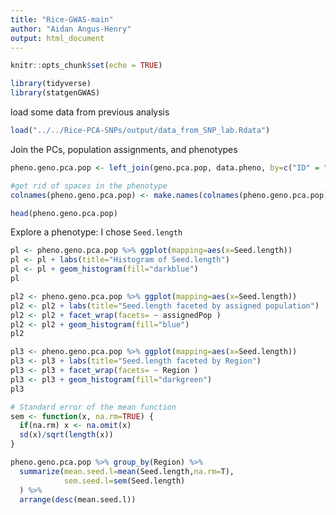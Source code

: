 ```yaml
---
title: "Rice-GWAS-main"
author: "Aidan Angus-Henry"
output: html_document
---
```


```r
knitr::opts_chunk$set(echo = TRUE)
```

```r
library(tidyverse)
library(statgenGWAS)
```

load some data from previous analysis

```r
load("../../Rice-PCA-SNPs/output/data_from_SNP_lab.Rdata")
```

Join the PCs, population assignments, and phenotypes

```r
pheno.geno.pca.pop <- left_join(geno.pca.pop, data.pheno, by=c("ID" = "NSFTVID"))

#get rid of spaces in the phenotype
colnames(pheno.geno.pca.pop) <- make.names(colnames(pheno.geno.pca.pop))

head(pheno.geno.pca.pop)
```


Explore a phenotype: I chose `Seed.length`

```r
pl <- pheno.geno.pca.pop %>% ggplot(mapping=aes(x=Seed.length))
pl <- pl + labs(title="Histogram of Seed.length")
pl <- pl + geom_histogram(fill="darkblue")
pl

pl2 <- pheno.geno.pca.pop %>% ggplot(mapping=aes(x=Seed.length))
pl2 <- pl2 + labs(title="Seed.length faceted by assigned population")
pl2 <- pl2 + facet_wrap(facets= ~ assignedPop )
pl2 <- pl2 + geom_histogram(fill="blue")
pl2

pl3 <- pheno.geno.pca.pop %>% ggplot(mapping=aes(x=Seed.length))
pl3 <- pl3 + labs(title="Seed.length faceted by Region")
pl3 <- pl3 + facet_wrap(facets= ~ Region )
pl3 <- pl3 + geom_histogram(fill="darkgreen")
pl3
```

```r
# Standard error of the mean function
sem <- function(x, na.rm=TRUE) {
  if(na.rm) x <- na.omit(x)
  sd(x)/sqrt(length(x))
}

pheno.geno.pca.pop %>% group_by(Region) %>% 
  summarize(mean.seed.l=mean(Seed.length,na.rm=T),
            sem.seed.l=sem(Seed.length)
  ) %>%
  arrange(desc(mean.seed.l))
```
